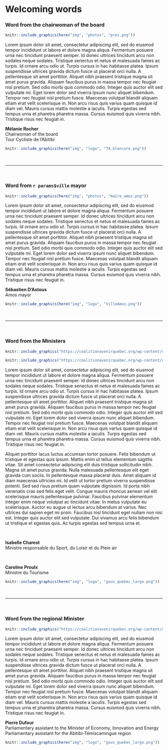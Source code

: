 # Welcoming words

### Word from the chairwoman of the board {-}

\linebreak

```r
knitr::include_graphics(here("img", "photos", "pres.png"))
```


Lorem ipsum dolor sit amet, consectetur adipiscing elit, sed do eiusmod tempor incididunt ut labore et dolore magna aliqua. Fermentum posuere urna nec tincidunt praesent semper. Id donec ultrices tincidunt arcu non sodales neque sodales. Tristique senectus et netus et malesuada fames ac turpis. Id ornare arcu odio ut. Turpis cursus in hac habitasse platea. Ipsum suspendisse ultrices gravida dictum fusce ut placerat orci nulla. A pellentesque sit amet porttitor. Aliquet nibh praesent tristique magna sit amet purus gravida. Aliquam faucibus purus in massa tempor nec feugiat nisl pretium. Sed odio morbi quis commodo odio. Integer quis auctor elit sed vulputate mi. Eget lorem dolor sed viverra ipsum nunc aliquet bibendum. Tempor nec feugiat nisl pretium fusce. Maecenas volutpat blandit aliquam etiam erat velit scelerisque in. Non arcu risus quis varius quam quisque id diam vel. Mauris cursus mattis molestie a iaculis. Turpis egestas sed tempus urna et pharetra pharetra massa. Cursus euismod quis viverra nibh. Tristique risus nec feugiat in.

**Mélanie Rocher**    
Chairwoman of the board         
Tour Cycliste de l'Abitibi   

```r
knitr::include_graphics(here("img", "logo", "TA_Glencore.png"))
```

<br/>

--- 

\pagebreak

<br/>

### Word from `r params$ville` mayor {-}

\linebreak

```r

knitr::include_graphics(here("img", "photos", "maire_amos.png"))

```

Lorem ipsum dolor sit amet, consectetur adipiscing elit, sed do eiusmod tempor incididunt ut labore et dolore magna aliqua. Fermentum posuere urna nec tincidunt praesent semper. Id donec ultrices tincidunt arcu non sodales neque sodales. Tristique senectus et netus et malesuada fames ac turpis. Id ornare arcu odio ut. Turpis cursus in hac habitasse platea. Ipsum suspendisse ultrices gravida dictum fusce ut placerat orci nulla. A pellentesque sit amet porttitor. Aliquet nibh praesent tristique magna sit amet purus gravida. Aliquam faucibus purus in massa tempor nec feugiat nisl pretium. Sed odio morbi quis commodo odio. Integer quis auctor elit sed vulputate mi. Eget lorem dolor sed viverra ipsum nunc aliquet bibendum. Tempor nec feugiat nisl pretium fusce. Maecenas volutpat blandit aliquam etiam erat velit scelerisque in. Non arcu risus quis varius quam quisque id diam vel. Mauris cursus mattis molestie a iaculis. Turpis egestas sed tempus urna et pharetra pharetra massa. Cursus euismod quis viverra nibh. Tristique risus nec feugiat in.

**Sébastien D’Astous**    
Amos mayor 
  

```r
knitr::include_graphics(here("img", "logo", "VilleAmos.png"))
```

<br/>

---

\pagebreak

<br/>

### Word from the Ministers {-}

\linebreak

```r

knitr::include_graphics("https://coalitionavenirquebec.org/wp-content/uploads/2018/08/photo-profil-charest-isabelle-brome-missisquoi.png")

```

```r

knitr::include_graphics("https://coalitionavenirquebec.org/wp-content/uploads/2018/08/photo-profil-proulx-caroline-berthier-sans-main.png")

```

Lorem ipsum dolor sit amet, consectetur adipiscing elit, sed do eiusmod tempor incididunt ut labore et dolore magna aliqua. Fermentum posuere urna nec tincidunt praesent semper. Id donec ultrices tincidunt arcu non sodales neque sodales. Tristique senectus et netus et malesuada fames ac turpis. Id ornare arcu odio ut. Turpis cursus in hac habitasse platea. Ipsum suspendisse ultrices gravida dictum fusce ut placerat orci nulla. A pellentesque sit amet porttitor. Aliquet nibh praesent tristique magna sit amet purus gravida. Aliquam faucibus purus in massa tempor nec feugiat nisl pretium. Sed odio morbi quis commodo odio. Integer quis auctor elit sed vulputate mi. Eget lorem dolor sed viverra ipsum nunc aliquet bibendum. Tempor nec feugiat nisl pretium fusce. Maecenas volutpat blandit aliquam etiam erat velit scelerisque in. Non arcu risus quis varius quam quisque id diam vel. Mauris cursus mattis molestie a iaculis. Turpis egestas sed tempus urna et pharetra pharetra massa. Cursus euismod quis viverra nibh. Tristique risus nec feugiat in.

Aliquet porttitor lacus luctus accumsan tortor posuere. Felis bibendum ut tristique et egestas quis ipsum. Mattis enim ut tellus elementum sagittis vitae. Sit amet consectetur adipiscing elit duis tristique sollicitudin nibh. Magna sit amet purus gravida. Nulla malesuada pellentesque elit eget gravida cum sociis. In pellentesque massa placerat duis. Amet aliquam id diam maecenas ultricies mi. Id velit ut tortor pretium viverra suspendisse potenti. Sed sed risus pretium quam vulputate dignissim. Id porta nibh venenatis cras sed felis eget velit. Congue mauris rhoncus aenean vel elit scelerisque mauris pellentesque pulvinar. Faucibus pulvinar elementum integer enim neque volutpat ac tincidunt vitae. In metus vulputate eu scelerisque. Auctor eu augue ut lectus arcu bibendum at varius. Nec ultrices dui sapien eget mi proin. Faucibus nisl tincidunt eget nullam non nisi est. Integer quis auctor elit sed vulputate. Dui vivamus arcu felis bibendum ut tristique et egestas quis. Ac turpis egestas sed tempus urna et.

<br/>


**Isabelle Charest**    
Ministre responsable du Sport, du Loisir et du Plein air

<br/>

**Caroline Proulx**   
Ministre du Tourisme

```r
knitr::include_graphics(here("img", "logo", "gouv_quebec_large.png"))
``` 

<br/>

---

\pagebreak

<br/>


### Word from the regional Minister {-}

\linebreak

```r

knitr::include_graphics("https://coalitionavenirquebec.org/wp-content/uploads/2018/08/photo-profil-dufour-pierre-abitibi-est.png")

```


Lorem ipsum dolor sit amet, consectetur adipiscing elit, sed do eiusmod tempor incididunt ut labore et dolore magna aliqua. Fermentum posuere urna nec tincidunt praesent semper. Id donec ultrices tincidunt arcu non sodales neque sodales. Tristique senectus et netus et malesuada fames ac turpis. Id ornare arcu odio ut. Turpis cursus in hac habitasse platea. Ipsum suspendisse ultrices gravida dictum fusce ut placerat orci nulla. A pellentesque sit amet porttitor. Aliquet nibh praesent tristique magna sit amet purus gravida. Aliquam faucibus purus in massa tempor nec feugiat nisl pretium. Sed odio morbi quis commodo odio. Integer quis auctor elit sed vulputate mi. Eget lorem dolor sed viverra ipsum nunc aliquet bibendum. Tempor nec feugiat nisl pretium fusce. Maecenas volutpat blandit aliquam etiam erat velit scelerisque in. Non arcu risus quis varius quam quisque id diam vel. Mauris cursus mattis molestie a iaculis. Turpis egestas sed tempus urna et pharetra pharetra massa. Cursus euismod quis viverra nibh. Tristique risus nec feugiat in.


**Pierre Dufour**       
Parliamentary assistant to the Minister of Economy, Innovation and Energy    
Parliamentary assistant for the Abitibi-Témiscamingue region


```r
knitr::include_graphics(here("img", "logo", "gouv_quebec_large.png"))
``` 


